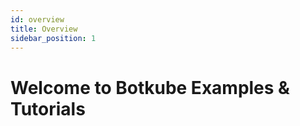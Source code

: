 ```yaml
---
id: overview
title: Overview
sidebar_position: 1
---
```



# Welcome to Botkube Examples & Tutorials

<div className="row" style={{ marginBottom: "40px" }}>
        <div className="col col--6">
          <CardTutorial
            title="🧑‍💻 Tutorials"
            body="Check out the following content"
            buttonLabel="Learn more"
            link="../tutorials"
          />
        </div>
        <div className="col col--6">
          <CardTutorial
            title="✍️ Use Cases"
            body="Check out the following content"
            buttonLabel="Learn more"
            link="../recipes"
          />
        </div>
      </div>
      <div className="row" style={{ marginBottom: "40px" }}>
        <div className="col col--6">
          <CardTutorial
            title="🛠 Integrations"
            body="Check out the following content"
            buttonLabel="Learn more"
            link="../integrations"
          />
        </div>
        <div className="col col--6">
          <CardTutorial
            title="🚀 Get Started with Botkube in Minutes"
            body="Get started quickly with our comprehensive guide"
            buttonLabel="Get started"
            link="../real-time-monitoring"
          />
        </div>
      </div>
      <div className="row">
        <div className="col col--6">
          <CardTutorial
            title="🎥 Videos"
            body="Check out the following content"
            buttonLabel="Learn more"
            link="../webinars"
          />
        </div>
      </div>